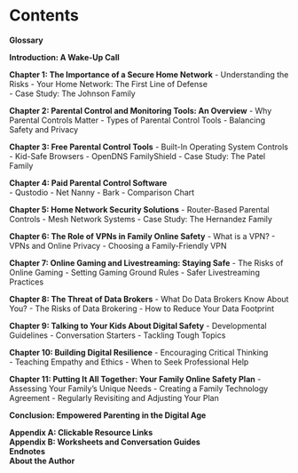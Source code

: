 # Contents {.unnumbered}

**Glossary**

**Introduction: A Wake-Up Call**

**Chapter 1: The Importance of a Secure Home Network** - Understanding the Risks - Your Home Network: The First Line of Defense\
- Case Study: The Johnson Family

**Chapter 2: Parental Control and Monitoring Tools: An Overview** - Why Parental Controls Matter - Types of Parental Control Tools - Balancing Safety and Privacy

**Chapter 3: Free Parental Control Tools** - Built-In Operating System Controls - Kid-Safe Browsers - OpenDNS FamilyShield - Case Study: The Patel Family

**Chapter 4: Paid Parental Control Software**\
- Qustodio - Net Nanny - Bark - Comparison Chart

**Chapter 5: Home Network Security Solutions** - Router-Based Parental Controls - Mesh Network Systems - Case Study: The Hernandez Family

**Chapter 6: The Role of VPNs in Family Online Safety** - What is a VPN? - VPNs and Online Privacy - Choosing a Family-Friendly VPN

**Chapter 7: Online Gaming and Livestreaming: Staying Safe** - The Risks of Online Gaming - Setting Gaming Ground Rules - Safer Livestreaming Practices

**Chapter 8: The Threat of Data Brokers** - What Do Data Brokers Know About You? - The Risks of Data Brokering - How to Reduce Your Data Footprint

**Chapter 9: Talking to Your Kids About Digital Safety** - Developmental Guidelines - Conversation Starters - Tackling Tough Topics

**Chapter 10: Building Digital Resilience** - Encouraging Critical Thinking\
- Teaching Empathy and Ethics - When to Seek Professional Help

**Chapter 11: Putting It All Together: Your Family Online Safety Plan** - Assessing Your Family's Unique Needs - Creating a Family Technology Agreement - Regularly Revisiting and Adjusting Your Plan

**Conclusion: Empowered Parenting in the Digital Age**

**Appendix A: Clickable Resource Links**\
**Appendix B: Worksheets and Conversation Guides**\
**Endnotes**\
**About the Author**
